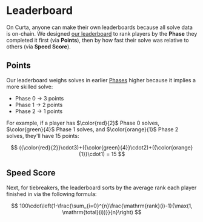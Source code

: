 # Leaderboard

On Curta, anyone can make their own leaderboards because all solve data is on-chain. We designed [our leaderboard](/leaderboard) to rank players by the **Phase** they completed it first (via **Points**), then by how fast their solve was relative to others (via **Speed Score**).

## Points

Our leaderboard weighs solves in earlier [Phases](/docs/phases) higher because it implies a more skilled solve:

- Phase 0 $\rightarrow$ 3 points
- Phase 1 $\rightarrow$ 2 points
- Phase 2 $\rightarrow$ 1 points

For example, if a player has $\color{red}{2}$ Phase 0 solves, $\color{green}{4}$ Phase 1 solves, and $\color{orange}{1}$ Phase 2 solves, they'll have 15 points:

$$
({\color{red}{2}}\cdot3)+({\color{green}{4}}\cdot2)+({\color{orange}{1}}\cdot1) = 15
$$

## Speed Score

Next, for tiebreakers, the leaderboard sorts by the average rank each player finished in via the following formula:

$$
100\cdot\left(1-\frac{\sum_{i=0}^{n}\frac{\mathrm{rank}(i)-1}{\max(1, \mathrm{total}(i))}}{n}\right)
$$
